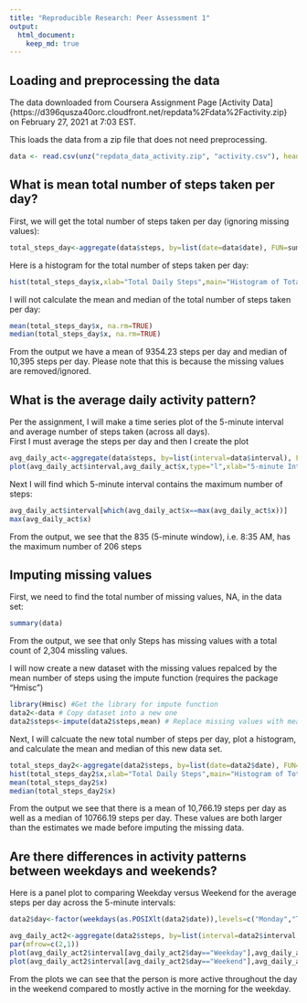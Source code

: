 ```yaml
---
title: "Reproducible Research: Peer Assessment 1"
output: 
  html_document:
    keep_md: true
---
```



## Loading and preprocessing the data
The data downloaded from Coursera Assignment Page [Activity Data]{https://d396qusza40orc.cloudfront.net/repdata%2Fdata%2Factivity.zip} on February 27, 2021 at 7:03 EST.

This loads the data from a zip file that does not need preprocessing.  
```r
data <- read.csv(unz("repdata_data_activity.zip", "activity.csv"), header=TRUE, na.strings = "NA") #This reads the file within a zip folder, pulls variable names form the header, and converts the "NA" text to missing values
```


## What is mean total number of steps taken per day?

First, we will get the total number of steps taken per day (ignoring missing values):  
``` r
total_steps_day<-aggregate(data$steps, by=list(date=data$date), FUN=sum, na.rm=TRUE)
```

Here is a histogram for the total number of steps taken per day:
```r
hist(total_steps_day$x,xlab="Total Daily Steps",main="Histogram of Total Number of Steps Taken Per Day")
```

I will not calculate the mean and median of the total number of steps taken per day:
```r
mean(total_steps_day$x, na.rm=TRUE)
median(total_steps_day$x, na.rm=TRUE)
```
From the output we have a mean of 9354.23 steps per day and median of 10,395 steps per day. Please note that this is because the missing values are removed/ignored.
  
## What is the average daily activity pattern?

Per the assignment, I will make a time series plot of the 5-minute interval and average number of steps taken (across all days).  
First I must average the steps per day and then I create the plot
```r
avg_daily_act<-aggregate(data$steps, by=list(interval=data$interval), FUN=mean,na.rm=TRUE)
plot(avg_daily_act$interval,avg_daily_act$x,type="l",xlab="5-minute Interval",ylab="Average Steps per Day",main="5-minute Interval and Average Steps Taken (Across All Days)")
```


Next I will find which 5-minute interval contains the maximum number of steps:

```r
avg_daily_act$interval[which(avg_daily_act$x==max(avg_daily_act$x))]
max(avg_daily_act$x)
```
From the output, we see that the 835 (5-minute window), i.e. 8:35 AM, has the maximum number of 206 steps  


## Imputing missing values
First, we need to find the total number of missing values, NA, in the data set:
```r
summary(data)
```

From the output, we see that only Steps has missing values with a total count of 2,304 missling values.

I will now create a new dataset with the missing values repalced by the mean number of steps using the impute function (requires the package "Hmisc")
```r
library(Hmisc) #Get the library for impute function
data2<-data # Copy dataset into a new one
data2$steps<-impute(data2$steps,mean) # Replace missing values with mean steps
```

Next, I will calcuate the new total number of steps per day, plot a histogram, and calculate the mean and median of this new data set.
```r
total_steps_day2<-aggregate(data2$steps, by=list(date=data2$date), FUN=sum)
hist(total_steps_day2$x,xlab="Total Daily Steps",main="Histogram of Total Number of Daily Steps With Imputed Values")
mean(total_steps_day2$x)
median(total_steps_day2$x)
```
From the output we see that there is a mean of 10,766.19 steps per day as well as a median of 10766.19 steps per day. These values are both larger than the estimates we made before imputing the missing data.  

## Are there differences in activity patterns between weekdays and weekends?

Here is a panel plot to comparing Weekday versus Weekend for the average steps per day across the 5-minute intervals:  
```r
data2$day<-factor(weekdays(as.POSIXlt(data2$date)),levels=c("Monday","Tuesday","Wednesday","Thursday","Friday","Saturday","Sunday" ),labels=c("Weekday","Weekday","Weekday","Weekday","Weekday","Weekend","Weekend"))

avg_daily_act2<-aggregate(data2$steps, by=list(interval=data2$interval,day=data2$day), FUN=mean)
par(mfrow=c(2,1))
plot(avg_daily_act2$interval[avg_daily_act2$day=="Weekday"],avg_daily_act2$x[avg_daily_act2$day=="Weekday"],type="l",xlab="5-minute Interval",ylab="Average Steps per Day",main="Weekday")
plot(avg_daily_act2$interval[avg_daily_act2$day=="Weekend"],avg_daily_act2$x[avg_daily_act2$day=="Weekend"],type="l",xlab="5-minute Interval",ylab="Average Steps per Day",main="Weekend")
```  

From the plots we can see that the person is more active throughout the day in the weekend compared to mostly active in the morning for the weekday.
